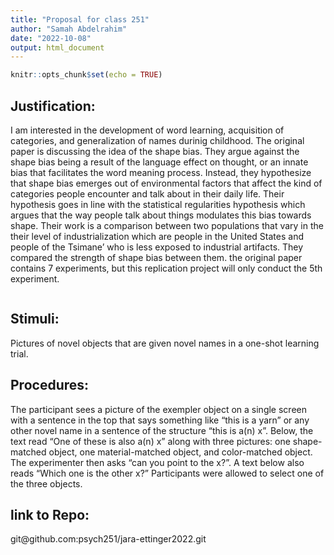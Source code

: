 ```yaml
---
title: "Proposal for class 251"
author: "Samah Abdelrahim"
date: "2022-10-08"
output: html_document
---
```


```r
knitr::opts_chunk$set(echo = TRUE)
```

## Justification:
I am interested in the development of word learning, acquisition of categories, and generalization of names durinig childhood. The original paper is discussing the idea of the shape bias. They argue against the shape bias being a result of the language effect on thought, or an innate bias that facilitates the word meaning process. Instead, they hypothesize that shape bias emerges out of environmental factors that affect the kind of categories people encounter and talk about  in their daily life. Their hypothesis goes in line with the statistical regularities hypothesis which argues that the way people talk about things modulates this bias towards shape. 
Their work is a comparison between two populations that vary in the their level of industrialization which are people in the United States and people of the Tsimane’ who is less exposed to industrial artifacts. They compared the strength of shape bias between them. 
the original paper contains 7 experiments, but this replication project will only conduct the 5th experiment.
```r

```

## Stimuli:
Pictures of novel objects that are given novel names in a one-shot learning trial. 

## Procedures:
The participant sees a picture of the exempler object on a single screen with a sentence in the top that says something like "this is a yarn" or any other novel name in a sentence of the structure "this is a(n) x".
Below, the text read “One of these is also a(n) x” along with three pictures: one shape-matched object, one material-matched object, and color-matched object. The experimenter then asks “can you point to the x?”.
A text below also reads “Which one is the other x?” Participants were allowed to select one of the three objects.

## link to Repo:
git@github.com:psych251/jara-ettinger2022.git 


